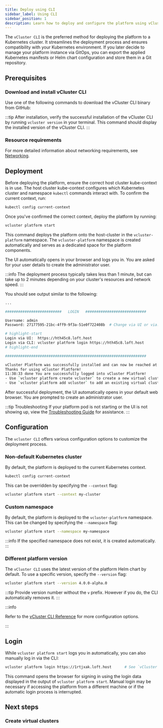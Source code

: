 ```yaml
---
title: Deploy using CLI
sidebar_label: Using CLI
sidebar_position: 1
description: Learn how to deploy and configure the platform using vCluster CLI.
---
```





The `vCluster CLI` is the preferred method for deploying the platform to a Kubernetes cluster.
It streamlines the deployment process and ensures compatibility with your Kubernetes environment.
If you later decide to manage your platform instance via GitOps, you can export the applied Kubernetes manifests or Helm chart configuration and store them in a Git repository.

## Prerequisites

<BasePrerequisites />

### Download and install vCluster CLI

Use one of the following commands to download the vCluster CLI binary from GitHub:

<InstallCLI />

:::tip
After installation, verify the successful installation of the vCluster CLI by running `vcluster version` in your terminal. This command should display the installed version of the vCluster CLI.
:::

### Resource requirements

<NetworkPorts />

For more detailed information about networking requirements, see [Networking](/docs/platform/administer/clusters/advanced/networking).


## Deployment

Before deploying the platform, ensure the correct host cluster kube-context is in use. The host cluster kube-context configures which Kubernetes cluster and namespace `kubectl` commands interact with. To confirm the current context, run:

```bash title="Get the current Kubernetes context"
kubectl config current-context
```

Once you've confirmed the correct context, deploy the platform by running:

```bash title="Deploy the platform"
vcluster platform start
```

This command deploys the platform onto the host-cluster in the `vcluster-platform` namespace.
The `vcluster-platform` namespace is created automatically and serves as a
dedicated space for the platform components.

The UI automatically opens in your browser and logs you in. You are asked for your user details to create the administrator user.

:::info
The deployment process typically takes less than 1 minute, but can take up to 2 minutes depending on your cluster's resources and network speed.
:::

You should see output similar to the following:

```bash title="Platform installation output"
...

##########################   LOGIN   ############################

Username: admin
Password: 27177595-21bc-4ff9-9f3a-51e0f722408b  # Change via UI or via: vcluster platform reset password

# highlight-start
Login via UI:  https://hth45c8.loft.host
Login via CLI: vcluster platform login https://hth45c8.loft.host
# highlight-end

#################################################################

vCluster Platform was successfully installed and can now be reached at: https://hth45c8.loft.host
Thanks for using vCluster Platform!
11:38:33 done You are successfully logged into vCluster Platform!
- Use `vcluster platform create vcluster` to create a new virtual cluster
- Use `vcluster platform add vcluster` to add an existing virtual cluster to a vCluster platform instance
```

After successful deployment, the UI automatically opens in your default web
browser. You are prompted to create an administrator user.

:::tip Troubleshooting
If your platform pod is not starting or the UI is not showing up, view the [Troubleshooting Guide](../use-platform/troubleshooting) for assistance.
:::

## Configuration

The `vcluster CLI` offers various configuration options to customize the
deployment process.

### Non-default Kubernetes cluster

By default, the platform is deployed to the current Kubernetes context.

```bash title="Get the current Kubernetes context"
kubectl config current-context
```

This can be overridden by specifying the `--context` flag:

```bash title="Deploy the platform to a specific Kubernetes context"
vcluster platform start --context my-cluster
```

### Custom namespace

By default, the platform is deployed to the `vcluster-platform` namespace. This can be changed by specifying the `--namespace` flag:

```bash title="Deploy the platform to a custom namespace"
vcluster platform start --namespace my-namespace
```

:::info
If the specified namespace does not exist, it is created automatically.
:::

### Different platform version

The `vCluster CLI` uses the latest version of the platform Helm chart by default. To use a specific version, specify the `--version` flag:

<ListHelmVersions />

```bash title="Deploy the platform using a specific version"
vcluster platform start --version 4.0.0-alpha.0
```

:::tip
Provide version number without the `v` prefix. However if you do, the CLI
automatically removes it.
:::



:::info
<!-- vale off -->
Refer to the [vCluster CLI Reference](/docs/vcluster/cli/vcluster_platform) for more
configuration options.
<!-- vale on -->
:::

## Login

While `vcluster platform start` logs you in automatically, you can also manually log in via the CLI:

```bash title="Platform login"
vcluster platform login https://1rtjxak.loft.host      # See `vCluster platform start` output for login credentials and your actual sub-domain name (auto-generated).
```

This command opens the browser for signing in using the login data displayed in the output of `vcluster platform start`. Manual login may be necessary if accessing the platform from a different machine or if the automatic login process is interrupted.

## Next steps

### Create virtual clusters

<InstallNextSteps />
